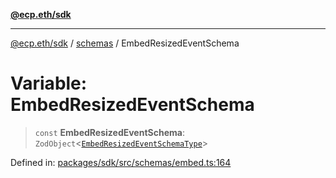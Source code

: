 [**@ecp.eth/sdk**](/sdk-reference/index.mdx)

***

[@ecp.eth/sdk](/sdk-reference/index.mdx) / [schemas](/sdk-reference/schemas/index.mdx) / EmbedResizedEventSchema

# Variable: EmbedResizedEventSchema

> `const` **EmbedResizedEventSchema**: `ZodObject`\<[`EmbedResizedEventSchemaType`](/sdk-reference/schemas/type-aliases/EmbedResizedEventSchemaType.mdx)\>

Defined in: [packages/sdk/src/schemas/embed.ts:164](https://github.com/ecp-eth/comments-monorepo/blob/main/packages/sdk/src/schemas/embed.ts#L164)
